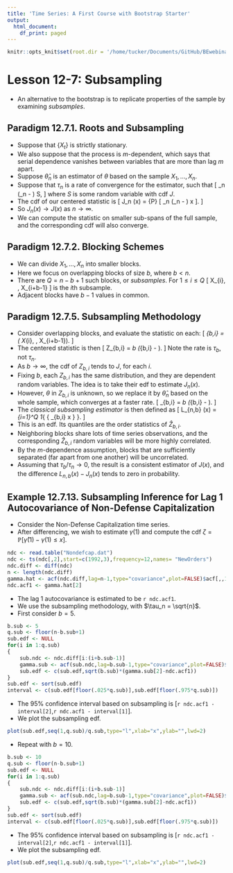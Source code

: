 ```yaml
---
title: 'Time Series: A First Course with Bootstrap Starter'
output:
  html_document:
    df_print: paged
---
```


```r
knitr::opts_knit$set(root.dir = '/home/tucker/Documents/GitHub/BEwebinar/Data')
```

# Lesson 12-7: Subsampling

- An alternative to the bootstrap is to replicate properties of the sample by examining *subsamples*.

## Paradigm 12.7.1. Roots and Subsampling

- Suppose that $\{ X_t \}$ is strictly stationary.
- We also suppose that the process is $m$-dependent, which says that serial dependence vanishes between variables that are more than lag $m$ apart.   
- Suppose $\widehat{\theta}_n$ is an estimator of $\theta$ based on the sample $X_1, \ldots, X_n$.
- Suppose that $\tau_n$ is a rate of convergence for the estimator, such that
\[
   \tau_n (\widehat{\theta}_n - \theta) \Rightarrow S,
\]
 where $S$ is some random variable with cdf $J$.  
- The cdf of our centered statistic is
\[
 J_n (x) = {\mathbb P} [  \tau_n (\widehat{\theta}_n - \theta) \leq x ].
\]
- So $J_n (x) \rightarrow J(x)$ as $n \rightarrow \infty$.
- We can compute the statistic on smaller sub-spans of the full sample, and the corresponding cdf will also converge.

## Paradigm 12.7.2. Blocking Schemes

- We can divide $X_1, \ldots, X_n$ into smaller blocks.
- Here we focus on overlapping blocks of size $b$, where $b < n$.
- There are $Q = n-b+1$ such blocks, or *subsamples*. For $1 \leq i \leq Q$
\[
  X_{i}, \ldots, X_{i+b-1}
\]
is the $i$th subsample.
- Adjacent blocks have $b-1$ values in common.

## Paradigm 12.7.5. Subsampling Methodology

- Consider overlapping blocks, and evaluate the statistic on each:
\[
 \widehat{\theta}_{b,i} = \widehat{\theta} ( X_{i}, \ldots, X_{i+b-1}).
\]
- The centered statistic is then
\[
  Z_{b,i} = \tau_b  (\widehat{\theta}_{b,i} - \theta ).
\]
Note the rate is $\tau_b$, not $\tau_n$.
- As $b \rightarrow \infty$, the cdf of $Z_{b,i}$ tends to $J$, for each $i$.
- Fixing $b$, each $Z_{b,i}$ has the same distribution, and they are dependent random variables. The idea is to take their edf to estimate $J_n (x)$.
- However, $\theta$ in $Z_{b,i}$ is unknown, so we replace it by $\widehat{\theta}_n$ based on the whole sample, which converges at a faster rate.
\[
    \widehat{Z}_{b,i} = \tau_b  (\widehat{\theta}_{b,i} - \widehat{\theta} ).
\]
- The *classical subsampling estimator* is then defined as
\[
   L_{n,b} (x) = \frac{1}{Q} \sum_{i=1}^Q 1_{ \{ \widehat{Z}_{b,i} \leq x \} }.
\]
- This is an edf.  Its quantiles are the order statistics of $\widehat{Z}_{b,i}$.
- Neighboring blocks share lots of time series observations, and the corresponding $\widehat{Z}_{b,i}$ random variables will be more highly correlated.
- By the $m$-dependence assumption, blocks that are sufficiently separated (far apart from one another) will be uncorrelated. 
- Assuming that $\tau_b/ \tau_n \rightarrow 0$, the result is a consistent estimator of $J(x)$, and the difference $L_{n,b} (x) - J_n (x)$ tends to zero in probability.

## Example 12.7.13. Subsampling Inference for Lag 1 Autocovariance of Non-Defense Capitalization

- Consider the Non-Defense Capitalization time series.
- After differencing, we wish to estimate $\gamma (1)$ and compute the cdf $\zeta = {\mathbb P} [ \widehat{\gamma} (1) - \gamma (1) \leq x]$.

```r
ndc <- read.table("Nondefcap.dat")
ndc <- ts(ndc[,2],start=c(1992,3),frequency=12,names= "NewOrders")
ndc.diff <- diff(ndc)
n <- length(ndc.diff)
gamma.hat <- acf(ndc.diff,lag=n-1,type="covariance",plot=FALSE)$acf[,,1]
ndc.acf1 <- gamma.hat[2]
```

- The lag 1 autocovariance is estimated to be `r ndc.acf1`.
- We use the subsampling methodology, with $\tau_n = \sqrt{n}$. 
- First consider $b = 5$.

```r
b.sub <- 5
q.sub <- floor(n-b.sub+1)
sub.edf <- NULL
for(i in 1:q.sub)
{
	sub.ndc <- ndc.diff[i:(i+b.sub-1)]
	gamma.sub <- acf(sub.ndc,lag=b.sub-1,type="covariance",plot=FALSE)$acf[,,1]
	sub.edf <- c(sub.edf,sqrt(b.sub)*(gamma.sub[2]-ndc.acf1))
}
sub.edf <- sort(sub.edf)
interval <- c(sub.edf[floor(.025*q.sub)],sub.edf[floor(.975*q.sub)])
```

- The $95 \%$ confidence interval based on subsampling is [`r ndc.acf1 - interval[2]`,`r ndc.acf1 - interval[1]`].
- We plot the subsampling edf.

```r
plot(sub.edf,seq(1,q.sub)/q.sub,type="l",xlab="x",ylab="",lwd=2)
```

- Repeat with $b = 10$.

```r
b.sub <- 10
q.sub <- floor(n-b.sub+1)
sub.edf <- NULL
for(i in 1:q.sub)
{
	sub.ndc <- ndc.diff[i:(i+b.sub-1)]
	gamma.sub <- acf(sub.ndc,lag=b.sub-1,type="covariance",plot=FALSE)$acf[,,1]
	sub.edf <- c(sub.edf,sqrt(b.sub)*(gamma.sub[2]-ndc.acf1))
}
sub.edf <- sort(sub.edf)
interval <- c(sub.edf[floor(.025*q.sub)],sub.edf[floor(.975*q.sub)])
```

- The $95 \%$ confidence interval based on subsampling is [`r ndc.acf1 - interval[2]`,`r ndc.acf1 - interval[1]`].
- We plot the subsampling edf.

```r
plot(sub.edf,seq(1,q.sub)/q.sub,type="l",xlab="x",ylab="",lwd=2)
```

